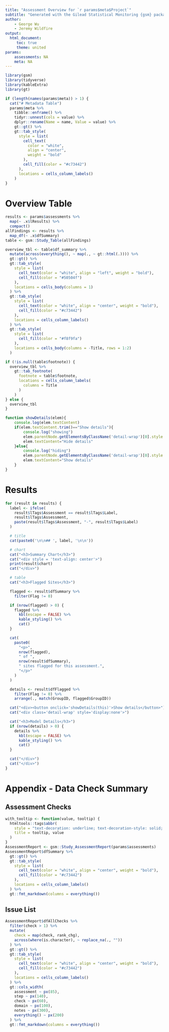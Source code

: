 ```yaml
---
title: "Assessment Overview for `r params$meta$Project`"
subtitle: "Generated with the Gilead Statistical Monitoring {gsm} package"
author: 
    - George Wu
    - Jeremy Wildfire
output:
  html_document:
     toc: true
     theme: united
params:
    assessments: NA
    meta: NA 
---
```


```r
library(gsm)
library(tidyverse)
library(kableExtra)
library(gt)

if (length(names(params$meta)) > 1) {
  cat("# Metadata Table")
  params$meta %>%
    tibble::enframe() %>%
    tidyr::unnest(cols = value) %>%
    dplyr::rename(Name = name, Value = value) %>%
    gt::gt() %>%
    gt::tab_style(
      style = list(
        cell_text(
          color = "white",
          align = "center",
          weight = "bold"
        ),
        cell_fill(color = "#c73442")
      ),
      locations = cells_column_labels()
    )
}
```

# Overview Table
```r
results <- params$assessments %>%
  map(~ .x$lResults) %>%
  compact()
allFindings <- results %>%
  map_df(~ .x$dfSummary)
table <- gsm::Study_Table(allFindings)

overview_tbl <- table$df_summary %>%
  mutate(across(everything(), ~ map(., ~ gt::html(.)))) %>%
  gt::gt() %>%
  gt::tab_style(
    style = list(
      cell_text(color = "white", align = "left", weight = "bold"),
      cell_fill(color = "#50504f")
    ),
    locations = cells_body(columns = 1)
  ) %>%
  gt::tab_style(
    style = list(
      cell_text(color = "white", align = "center", weight = "bold"),
      cell_fill(color = "#c73442")
    ),
    locations = cells_column_labels()
  ) %>%
  gt::tab_style(
    style = list(
      cell_fill(color = "#f8f9fa")
    ),
    locations = cells_body(columns = -Title, rows = 1:2)
  )

if (!is.null(table$footnote)) {
  overview_tbl %>%
    gt::tab_footnote(
      footnote = table$footnote,
      locations = cells_column_labels(
        columns = Title
      )
    )
} else {
  overview_tbl
}
```

```js
function showDetails(elem){
    console.log(elem.textContent)
    if(elem.textContent.trim()=="Show details"){
        console.log("showing")
        elem.parentNode.getElementsByClassName('detail-wrap')[0].style.display=null
        elem.textContent="Hide details"
    }else{
        console.log("hiding")
        elem.parentNode.getElementsByClassName('detail-wrap')[0].style.display="none"
        elem.textContent="Show details"
    }
}
```

# Results
```r

for (result in results) {
  label <- ifelse(
    result$lTags$Assessment == result$lTags$Label,
    result$lTags$Assessment,
    paste(result$lTags$Assessment, "-", result$lTags$Label)
  )

  # title
  cat(paste0('\n\n## ', label, '\n\n'))

  # chart
  cat("<h3>Summary Chart</h3>")
  cat("<div style = 'text-align: center'>")
  print(result$chart)
  cat("</div>")

  # table
  cat("<h3>Flagged Sites</h3>")

  flagged <- result$dfSummary %>%
    filter(Flag != 0)

  if (nrow(flagged) > 0) {
    flagged %>%
      kbl(escape = FALSE) %>%
      kable_styling() %>%
      cat()
  }

  cat(
    paste0(
      "<p>",
      nrow(flagged),
      " of ",
      nrow(result$dfSummary),
      " sites flagged for this assessment.",
      "</p>"
    )
  )

  details <- result$dfFlagged %>%
    filter(Flag != 0) %>%
    arrange(., match(GroupID, flagged$GroupID))

  cat("<div><button onclick='showDetails(this)'>Show details</button>")
  cat("<div class='detail-wrap' style='display:none'>")

  cat("<h3>Model Details</h3>")
  if (nrow(details) > 0) {
    details %>%
      kbl(escape = FALSE) %>%
      kable_styling() %>%
      cat()
  }

  cat("</div>")
  cat("</div>")
}
```

# Appendix - Data Check Summary

## Assessment Checks
```r
with_tooltip <- function(value, tooltip) {
  htmltools::tags$abbr(
    style = "text-decoration: underline; text-decoration-style: solid; cursor: question; color: blue",
    title = tooltip, value
  )
}
AssessmentReport <- gsm::Study_AssessmentReport(params$assessments)
AssessmentReport$dfSummary %>%
  gt::gt() %>%
  gt::tab_style(
    style = list(
      cell_text(color = "white", align = "center", weight = "bold"),
      cell_fill(color = "#c73442")
    ),
    locations = cells_column_labels()
  ) %>%
  gt::fmt_markdown(columns = everything())
```

## Issue List
```r
AssessmentReport$dfAllChecks %>%
  filter(check > 1) %>%
  mutate(
    check = map(check, rank_chg),
    across(where(is.character), ~ replace_na(., ""))
  ) %>%
  gt::gt() %>%
  gt::tab_style(
    style = list(
      cell_text(color = "white", align = "center", weight = "bold"),
      cell_fill(color = "#c73442")
    ),
    locations = cells_column_labels()
  ) %>%
  gt::cols_width(
    assessment ~ px(85),
    step ~ px(140),
    check ~ px(60),
    domain ~ px(100),
    notes ~ px(300),
    everything() ~ px(200)
  ) %>%
  gt::fmt_markdown(columns = everything())
```



